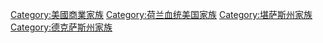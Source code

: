 {{catmain}}

[[Category:美國商業家族|Category:美國商業家族]]
[[Category:荷兰血统美国家族|Category:荷兰血统美国家族]]
[[Category:堪萨斯州家族|Category:堪萨斯州家族]]
[[Category:德克萨斯州家族|Category:德克萨斯州家族]]